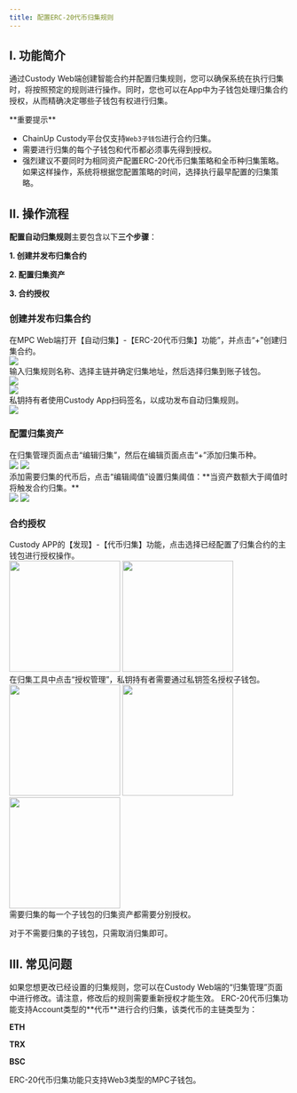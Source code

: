 ```yaml
---
title: 配置ERC-20代币归集规则
---
```


## I. 功能简介

通过Custody Web端创建智能合约并配置归集规则，您可以确保系统在执行归集时，将按照预定的规则进行操作。同时，您也可以在App中为子钱包处理归集合约授权，从而精确决定哪些子钱包有权进行归集。

<Warning>
**重要提示**

- ChainUp Custody平台仅支持`Web3子钱包`进行合约归集。
- 需要进行归集的每个子钱包和代币都必须事先得到授权。
- 强烈建议不要同时为相同资产配置ERC-20代币归集策略和全币种归集策略。如果这样操作，系统将根据您配置策略的时间，选择执行最早配置的归集策略。

</Warning>

## II. 操作流程

**配置自动归集规则**主要包含以下**三个步骤**：

**1. 创建并发布归集合约**

**2. 配置归集资产**

**3. 合约授权**

### 创建并发布归集合约

<Steps>
<Step title="创建并发布归集合约">
    在MPC Web端打开【自动归集】-【ERC-20代币归集】功能”，并点击“+”创建归集合约。
<div className="w-full flex items-center justify-center">
    <img src="/images/help-center/contract-collect1_cn.PNG" />
</div>
</Step>
<Step title="编辑归集规则">
   输入归集规则名称、选择主链并确定归集地址，然后选择归集到账子钱包。
   <div className="w-full flex items-center justify-center">
    <img src="/images/help-center/contract-collect2_cn.PNG" />
</div>
</Step>

<Step title="选择归集到账子钱包">
   <div className="w-full flex items-center justify-center">
    <img src="/images/help-center/contract-collect3_cn.PNG" />
</div>
</Step>

<Step title="签名发布合约">
    私钥持有者使用Custody App扫码签名，以成功发布自动归集规则。
<div className="w-full flex items-center justify-center">
    <img src="/images/help-center/contract-collect5_cn.PNG" />
</div>
</Step>
</Steps>

### 配置归集资产

<Steps>
<Step title="编辑归集阈值">
    在归集管理页面点击“编辑归集”，然后在编辑页面点击“+”添加归集币种。
<div className="w-full flex items-center justify-center">
<CardGroup cols={2}>
    <img src="/images/help-center/contract-collect6_cn.PNG" />
    <img src="/images/help-center/contract-collect7_cn.PNG" />
    </CardGroup>
</div>
</Step>
<Step title="编辑归集阈值">
    添加需要归集的代币后，点击“编辑阈值”设置归集阈值：**当资产数额大于阈值时将触发合约归集。**
 
<div className="w-full flex items-center justify-center">
<CardGroup cols={2}>
    <img src="/images/help-center/contract-collect8_cn.PNG" />
    <img src="/images/help-center/contract-collect9_cn.PNG" />
    </CardGroup>
</div>

</Step>
</Steps>

### 合约授权

<Steps>
<Step title="MPC代币归集">
Custody APP的【发现】-【代币归集】功能，点击选择已经配置了归集合约的主钱包进行授权操作。

<div className="w-full flex items-center justify-center">
<CardGroup cols={2}>
    <img src="/images/help-center/contract-collect10_cn.PNG" width="200"/>
    <img src="/images/help-center/contract-collect11_cn.PNG" width="200"/>
    </CardGroup>
</div>

</Step>
<Step title="授权管理">
   在归集工具中点击“授权管理”，私钥持有者需要通过私钥签名授权子钱包。
<div className="w-full flex items-center justify-center">
<CardGroup cols={3}>
    <img src="/images/help-center/contract-collect12_cn.PNG" width="200"/>
    <img src="/images/help-center/contract-collect13_cn.jpeg" width="200"/>
    <img src="/images/help-center/contract-collect14_cn.jpeg" width="200"/>
    </CardGroup>
</div>

<Warning>
需要归集的每一个子钱包的归集资产都需要分别授权。

对于不需要归集的子钱包，只需取消归集即可。
</Warning>

</Step>
</Steps>

## III. 常见问题

<Accordion title="如何修改归集规则？">
如果您想更改已经设置的归集规则，您可以在Custody Web端的“归集管理”页面中进行修改。请注意，修改后的规则需要重新授权才能生效。
</Accordion>

<Accordion title="ERC-20代币归集功能支持哪些资产类型？">
ERC-20代币归集功能支持Account类型的**代币**进行合约归集，该类代币的主链类型为：

**ETH**

**TRX**

**BSC**
</Accordion>

<Accordion title="ERC-20代币归集功能支持哪类钱包？">
ERC-20代币归集功能只支持Web3类型的MPC子钱包。
</Accordion>